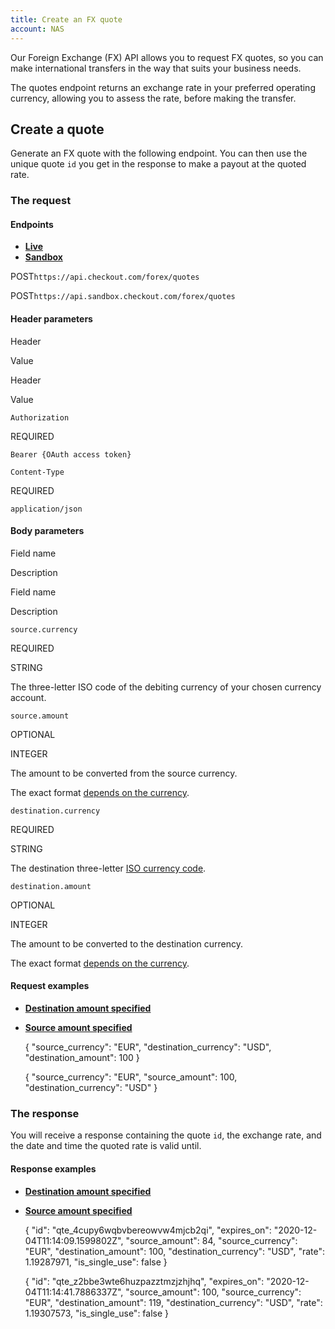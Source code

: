```yaml
---
title: Create an FX quote
account: NAS
---
```


Our Foreign Exchange (FX) API allows you to request FX quotes, so you can make international transfers in the way that suits your business needs.

The quotes endpoint returns an exchange rate in your preferred operating currency, allowing you to assess the rate, before making the transfer.

Create a quote 
---------------

Generate an FX quote with the following endpoint. You can then use the unique quote `id` you get in the response to make a payout at the quoted rate.

### The request

#### Endpoints

*   [**Live**](#tabs-82f41010-a939-488a-9467-43911e9a5352-1)
*   [**Sandbox**](#tabs-82f41010-a939-488a-9467-43911e9a5352-2)

POST`https://api.checkout.com/forex/quotes`

POST`https://api.sandbox.checkout.com/forex/quotes`

#### Header parameters

Header

Value

Header

Value

`Authorization`

REQUIRED

`Bearer {OAuth access token}  
`

`Content-Type`

REQUIRED

`application/json`

#### Body parameters

Field name

Description

Field name

Description

`source.currency`

REQUIRED

STRING

The three-letter ISO code of the debiting currency of your chosen currency account.

`source.amount`

OPTIONAL

INTEGER

The amount to be converted from the source currency.

The exact format [depends on the currency](/display/x/Calculating+the+amount).  

  

`destination.currency`

REQUIRED

STRING

The destination three-letter [ISO currency code](/display/x/Currency+codes).

`destination.amount`

OPTIONAL

INTEGER

The amount to be converted to the destination currency.

The exact format [depends on the currency](/display/x/Calculating+the+amount).  

#### Request examples

*   [**Destination amount specified**](#tabs-2e6b37d8-9981-45f5-ab98-778d9bfaf3d4-1)
*   [**Source amount specified**](#tabs-2e6b37d8-9981-45f5-ab98-778d9bfaf3d4-2)

    {
      "source_currency": "EUR",
      "destination_currency": "USD",
      "destination_amount": 100
    }

    {
      "source_currency": "EUR",
      "source_amount": 100,
      "destination_currency": "USD"
    }

### The response

You will receive a response containing the quote `id`, the exchange rate, and the date and time the quoted rate is valid until.

#### Response examples

*   [**Destination amount specified**](#tabs-c0eac183-37bc-40d8-ab50-10e345d31534-1)
*   [**Source amount specified**](#tabs-c0eac183-37bc-40d8-ab50-10e345d31534-2)

    {
      "id": "qte_4cupy6wqbvbereowvw4mjcb2qi",
      "expires_on": "2020-12-04T11:14:09.1599802Z",
      "source_amount": 84,
      "source_currency": "EUR",
      "destination_amount": 100,
      "destination_currency": "USD",
      "rate": 1.19287971,
      "is_single_use": false
    }

    {
      "id": "qte_z2bbe3wte6huzpazztmzjzhjhq",
      "expires_on": "2020-12-04T11:14:41.7886337Z",
      "source_amount": 100,
      "source_currency": "EUR",
      "destination_amount": 119,
      "destination_currency": "USD",
      "rate": 1.19307573,
      "is_single_use": false
    }
